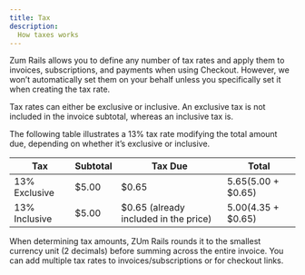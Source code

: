 ```yaml
---
title: Tax
description:
  How taxes works
---
```


Zum Rails allows you to define any number of tax rates and apply them to invoices, subscriptions, and payments when using Checkout. However, we won’t automatically set them on your behalf unless you specifically set it when creating the tax rate.

Tax rates can either be exclusive or inclusive. An exclusive tax is not included in the invoice subtotal, whereas an inclusive tax is.

The following table illustrates a 13% tax rate modifying the total amount due, depending on whether it’s exclusive or inclusive.

Tax | Subtotal | Tax Due | Total
--------- | ------- | -------| ----
13% Exclusive | $5.00 | $0.65 | $5.65 ($5.00 + $0.65)
13% Inclusive | $5.00 | $0.65 (already included in the price) | $5.00 ($4.35 + $0.65)

When determining tax amounts, ZUm Rails rounds it to the smallest currency unit (2 decimals) before summing across the entire invoice. You can add multiple tax rates to invoices/subscriptions or for checkout links.